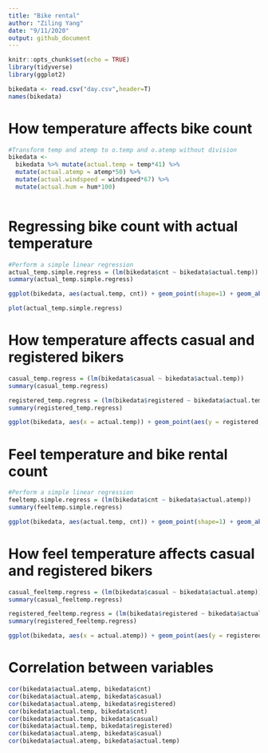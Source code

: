 ```yaml
---
title: "Bike rental"
author: "Ziling Yang"
date: "9/11/2020"
output: github_document
---
```


```r
knitr::opts_chunk$set(echo = TRUE)
library(tidyverse)
library(ggplot2)
```

```r
bikedata <- read.csv("day.csv",header=T)
names(bikedata)
```

# How temperature affects bike count


```r
#Transform temp and atemp to o.temp and o.atemp without division
bikedata <- 
  bikedata %>% mutate(actual.temp = temp*41) %>% 
  mutate(actual.atemp = atemp*50) %>%
  mutate(actual.windspeed = windspeed*67) %>%
  mutate(actual.hum = hum*100)
  

```


# Regressing bike count with actual temperature
```r
#Perform a simple linear regression 
actual_temp.simple.regress = (lm(bikedata$cnt ~ bikedata$actual.temp))
summary(actual_temp.simple.regress)

```


```r
ggplot(bikedata, aes(actual.temp, cnt)) + geom_point(shape=1) + geom_abline(intercept = coef(actual_temp.simple.regress)[1], slope = coef(actual_temp.simple.regress)[2], colour = "red") + ylab('Total bike rental') + xlab('actual temperature') + labs(title = 'temperature against rental count (model imposed)')
```

```r
plot(actual_temp.simple.regress)
```
# How temperature affects casual and registered bikers

```r

casual_temp.regress = (lm(bikedata$casual ~ bikedata$actual.temp))
summary(casual_temp.regress)

```

```r

registered_temp.regress = (lm(bikedata$registered ~ bikedata$actual.temp))
summary(registered_temp.regress)

```




```r

ggplot(bikedata, aes(x = actual.temp)) + geom_point(aes(y = registered,  color = "registered"), shape = 1) + geom_point(aes(y = casual,  color = "casual"), shape = 1) + geom_abline(intercept = coef(registered_temp.regress)[1], slope = coef(registered_temp.regress)[2], colour = "blue") +  geom_abline(intercept = coef(casual_temp.regress)[1], slope = coef(casual_temp.regress)[2], colour = "red") + ylab('bike rental count') + xlab('actual temperature') + labs(title = 'temperature against rental count (model imposed)', labels=c("registered", "casual"))
```


# Feel temperature and bike rental count
```r
#Perform a simple linear regression 
feeltemp.simple.regress = (lm(bikedata$cnt ~ bikedata$actual.atemp))
summary(feeltemp.simple.regress)

```

```r
ggplot(bikedata, aes(actual.temp, cnt)) + geom_point(shape=1) + geom_abline(intercept = coef(feeltemp.simple.regress)[1], slope = coef(feeltemp.simple.regress)[2], colour = "red") + ylab('Total bike rental') + xlab('feel temperature') + labs(title = 'feel temperature against rental count (model imposed)')
```
# How feel temperature affects casual and registered bikers


```r

casual_feeltemp.regress = (lm(bikedata$casual ~ bikedata$actual.atemp))
summary(casual_feeltemp.regress)

```


```r

registered_feeltemp.regress = (lm(bikedata$registered ~ bikedata$actual.atemp))
summary(registered_feeltemp.regress)

```

```r

ggplot(bikedata, aes(x = actual.atemp)) + geom_point(aes(y = registered,  color = "registered"), shape = 1) + geom_point(aes(y = casual,  color = "casual"), shape = 1) + geom_abline(intercept = coef(registered_feeltemp.regress)[1], slope = coef(registered_feeltemp.regress)[2], colour = "blue") +  geom_abline(intercept = coef(casual_feeltemp.regress)[1], slope = coef(casual_feeltemp.regress)[2], colour = "red") + ylab('bike rental count') + xlab('feel temperature') + labs(title = 'feel temperature against rental count (model imposed)', labels=c("registered", "casual")) 
```


# Correlation between variables
```r
cor(bikedata$actual.atemp, bikedata$cnt)
cor(bikedata$actual.atemp, bikedata$casual)
cor(bikedata$actual.atemp, bikedata$registered)
cor(bikedata$actual.temp, bikedata$cnt)
cor(bikedata$actual.temp, bikedata$casual)
cor(bikedata$actual.temp, bikedata$registered)
cor(bikedata$actual.atemp, bikedata$casual)
cor(bikedata$actual.atemp, bikedata$actual.temp)

```

